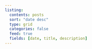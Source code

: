 ```yaml
---
listing:
  contents: posts
  sort: "date desc"
  type: grid
  categories: false
  feed: true
  fields: [date, title, description]
---
```

